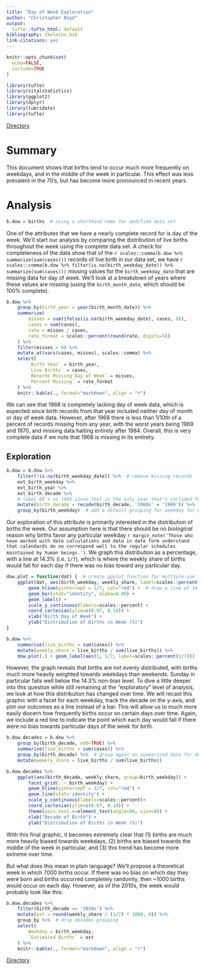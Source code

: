 ```yaml
---
title: "Day of Week Exploration"
author: "Christopher Boyd"
output:
  tufte::tufte_html: default
bibliography: skeleton.bib
link-citations: yes
---
```


```r
knitr::opts_chunk$set(
  echo=FALSE,
  include=TRUE
)
```

```r
library(tufte)
library(vitalstatistics)
library(ggplot2)
library(dplyr)
library(lubridate)
library(tufte)
```


[Directory](index)

# Summary

This document shows that births tend to occur much more frequently on weekdays, and in the middle of the week in particular. This effect was less prevalent in the 70's, but has become more pronounced in recent years.

# Analysis

```r
b.dow = births  # using a shorthand name for modified data set
```

One of the attributes that we have a nearly complete record for is day of the week. We'll start our analysis by comparing the distribution of live births throughout the week using the complete data set. A check for completeness of the data show that of the `r scales::comma(b.dow %>% summarize(sum(cases)))` records of live birth in our data set, we have `r scales::comma(b.dow %>% filter(is.na(birth_weekday_date)) %>% summarize(sum(cases)))` missing values for the `birth_weekday_date` that are missing data for day of week. We'll look at a breakdown of years where these values are missing (using the `birth_month_date`, which should be 100% complete).

```r
b.dow %>%  
    group_by(birth_year = year(birth_month_date)) %>%
    summarize(
        misses = sum(ifelse(is.na(birth_weekday_date), cases, 0)),
        cases = sum(cases),
        rate = misses / cases,
        rate_format = scales::percent(round(rate, digits=5))
    ) %>%
    filter(misses > 0) %>%
    mutate_at(vars(cases, misses), scales::comma) %>%
    select(
        `Birth Year` = birth_year,
        `Live Births` = cases,
        `Records Missing Day of Week` = misses,
        `Percent Missing` = rate_format
    ) %>%
    knitr::kable(., format="markdown", align = "r")
```

We can see that 1968 is completely lacking day of week data, which is expected since birth records from that year included neither day of month or day of week data. However, after 1968 there is less than 1/10th of a percent of records missing from any year, with the worst years being 1969 and 1970, and missing data halting entirely after 1984. Overall, this is very complete data if we note that 1968 is missing in its entirety.

## Exploration

```r
b.dow = b.dow %>%
    filter(!is.na(birth_weekday_date)) %>%  # remove missing records
    ext_birth_weekday %>%
    ext_birth_year %>% 
    ext_birth_decade %>%
    # label 60's as 1969 since that is the only year that's included for this analysis
    mutate(birth_decade = recode(birth_decade, '1960s' = '1969')) %>%
    group_by(birth_weekday)  # add a default grouping for weekday for convenience
```

Our exploration of this attribute is primarily interested in the distribution of births the week. Our assumption here is that there should be no _biological_ reason why births favor any particular weekday `r margin_note('Those who have worked with date calculations and data in date form understand that calendards do no correspond well to the regular schedules maintained by human beings.')`. We graph this distribution as a percentage, with a line at 14.3% (i.e. `1/7`), which is where the weekly share of births would fall for each day if there was no bias toward any particular day. 

```r
dow.plot = function(dat) {  # create ggplot function for multiple use
    ggplot(dat, aes(birth_weekday, weekly_share, label=scales::percent(weekly_share))) +
        geom_hline(yintercept = 1/7, col="red") +  # draw a line at 14.3%
        geom_bar(stat="identity", alpha=0.80) +
        geom_label() +
        scale_y_continuous(labels=scales::percent) +
        coord_cartesian(ylim=c(0.07, 0.18)) +
        xlab("Birth Day of Week") +
        ylab("Distribution of Births in Week (%)")
}

b.dow %>%
    summarise(live_births = sum(cases)) %>%
    mutate(weekly_share = live_births / sum(live_births)) %>%
    dow.plot(.) + geom_label(aes(1, 1/7, label=scales::percent(1/7)))
```

However, the graph reveals that births are not evenly distributed, with births much more heavily weighted towards weekdays than weekends. Sunday in particular falls well below the 14.3% non-bias level. To dive a little deeper into this question while still remaining at the "exploratory" level of analysis, we look at how this distribution has changed over time. We will recast this graphic with a facet for each weekday, track the decade on the y-axis, and plot our outcomes as a line instead of a bar. This will allow us to much more easily discern how frequently births occur on certain days over time. Again, we include a red line to indicate the point which each day would fall if there were no bias towards particular days of the week for birth.

```r
b.dow.decades = b.dow %>%
    group_by(birth_decade, add=TRUE) %>%
    summarise(live_births = sum(cases)) %>%
    group_by(birth_decade) %>%  # group again on summarized data for denominator calculation
    mutate(weekly_share = live_births / sum(live_births))

b.dow.decades %>%
    ggplot(aes(birth_decade, weekly_share, group=birth_weekday)) + 
        facet_grid(. ~ birth_weekday) +
        geom_hline(yintercept = 1/7, col="red") +
        geom_line(stat='identity') +
        scale_y_continuous(labels=scales::percent)+
        coord_cartesian(ylim=c(0.07, 0.18)) +
        theme(axis.text.x=element_text(angle=90, size=8)) +
        xlab("Decade of Birth") +
        ylab("Distribution of Births in Week (%)")
```

With this final graphic, it becomes extremely clear that (1) births are much more heavily biased towards weekdays, (2) births are biased towards the middle of the week in particular, and (3) this trend has become more extreme over time. 

But what does this mean in plain language? We'll propose a theoretical week in which 7000 births occur. If there was no bias on which day they were born and births occurred completely randomly, then ~1000 births would occur on each day. However, as of the 2010s, the week would probably look like this:

```r
b.dow.decades %>%
    filter(birth_decade == '2010s') %>%
    mutate(est = round(weekly_share / (1/7) * 1000, 0)) %>%
    group_by %>%  # drop decades grouping
    select(
        Weekday = birth_weekday,
        `Estimated Births` = est
    ) %>%
    knitr::kable(., format="markdown", align = "r")
```

[Directory](index)
